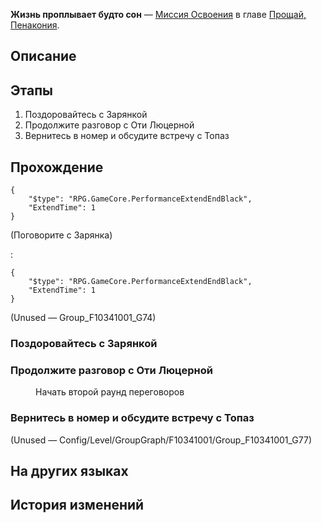 {{Дополнить|Диалоги.}}
{{Миссия Инфобокс
|id              = 1034105
|Название        = 
|Изображение     = Миссия Освоения Жизнь проплывает будто сон.png
|Тип             = Миссия Освоения
|События         = 
|Глава           = Прощай, Пенакония
|Условия         = Завершена [[Миссия Освоения]] ''[[Река не течёт вспять]]''
|Персонажи       = Зарянка; Первопроходец; Светлячок; Яшма
|СтартЛокация    = [[Пенакония]] — [[«(Лучезарный шпат/Корма Освоения/Таталов/Парящая стрелка часов)»]]
|Локации         = «(Лучезарный шпат/Корма Освоения/Таталов/Парящая стрелка часов)»
|Предыдущая      = Река не течёт вспять
|Следующая       = Солдатская награда
|Награды         = Опыт Освоения*100; Звёздный нефрит*10; Путеводитель путешественника*2; Очищенный эфир*2; Часокредиты*50; Кредиты*20 000
}}
'''Жизнь проплывает будто сон''' — [[Миссия Освоения]] в главе [[Прощай, Пенакония]].

==Описание==
{{Описание|Когда КММ и Семья приступают ко второй части переговоров, Яшма неожиданно «плюётся ядом», чтобы остановить план старика Оти по выходу на рынок.<br />По плану Яшмы Звёздный экспресс тоже должен стать участником сделки. КММ приобретёт 30% акций Корпорации Пенаконии, затем передаст 5% Звёздному экспрессу, таким образом экипаж превратится в амбассадоров планеты празднеств.}}

==Этапы==
# Поздоровайтесь с Зарянкой
# Продолжите разговор с Оти Люцерной
# Вернитесь в номер и обсудите встречу с Топаз

==Прохождение==
{{Дополнить}}

:{{tx}}
<pre>{
	"$type": "RPG.GameCore.PerformanceExtendEndBlack",
	"ExtendTime": 1
}</pre>

;(Поговорите с Зарянка)
:{{tx}}
:<pre>{
	"$type": "RPG.GameCore.PerformanceExtendEndBlack",
	"ExtendTime": 1
}</pre>
<!--Unknown TalkSentence: 103413058-->
:<!--Unknown TalkSentence: 103413059-->
:<!--Unknown TalkSentence: 103413060-->
:<!--Unknown TalkSentence: 103413061-->
:<!--Unknown TalkSentence: 103415705-->
:<!--Unknown TalkSentence: 103415706-->
;(Unused &mdash; Group_F10341001_G74)
<!--Unknown TalkSentence: 103412951-->
{{Диалог Конец}}

===Поздоровайтесь с Зарянкой===
{{Описание миссии|локация=«(Лучезарный шпат/Корма Освоения/Таталов/Парящая стрелка часов)»|Встреча с Оти Люцерной удивила Топаз и Яшму. Они не ожидали, что он готовится к регистрации Корпорации Пенаконии на фондовой бирже.<br />Чтобы планы КММ на Пенаконии осуществились, во второй половине переговоров им придётся надавить на все уязвимые места старика Оти.<br />Яшма узнала, что Зарянка тоже на «Лучезарном шпате» и хочет познакомиться с космической суперзвездой.}}
{{Диалог Начало}}
{{Диалог Конец}}

===Продолжите разговор с Оти Люцерной===
{{Описание миссии|локация=«(Лучезарный шпат/Корма Освоения/Таталов/Парящая стрелка часов)»|Встреча с Оти Люцерной удивила Топаз и Яшму. Они не ожидали, что он готовится к регистрации Корпорации Пенаконии на фондовой бирже.<br />Чтобы планы КММ на Пенаконии осуществились, во второй половине переговоров им придётся надавить на все уязвимые места старика Оти.<br />Вторая половина встречи скоро начнётся. Яшма готовится бескомпромиссно контратаковать.}}
{{Диалог Начало}}

:{{Диалог|undefined}} Начать второй раунд переговоров
:{{tx}}
:{{tx}}
{{Диалог Конец}}

===Вернитесь в номер и обсудите встречу с Топаз===
{{Описание миссии|локация=«(Лучезарный шпат/Корма Освоения/Таталов/Парящая стрелка часов)»|Стоит показать небольшой пряник, и старику Оти приходится согласиться с условиями Яшмы.<br />Яшма завладела тайнами Пенаконии, и вмешательство Звёздного экспресса в происходящее стало дополнительной страховкой.<br />Обсудив основные вопросы, Яшма и Топаз хотят поделиться мыслями о том, чем ещё можно заняться на «Лучезарном шпате».}}
{{Диалог Начало}}
;(Unused &mdash; Config/Level/GroupGraph/F10341001/Group_F10341001_G77)
:{{tx}}
{{Диалог Конец}}

==На других языках==
{{На других языках
|en   = Life is But a Drifting Dream
|zhs  = 浮生若梦
|zht  = 浮生若夢
|ja   = 浮生若夢
|ko   = 우리집의 낙원
|es   = La vida es sueño
|fr   = La vie est comme un rêve
|ru   = Жизнь проплывает будто сон
|th   = ชีวิตล่องลอยดุจฝัน
|vi   = Phù Du Như Mộng
|de   = Das Leben fliegt vorüber wie ein Traum
|id   = Hidup Bagaikan Mimpi
|pt   = A Vida é um Sonho Flutuante
}}

==История изменений==
{{История изменений|2.7}}
